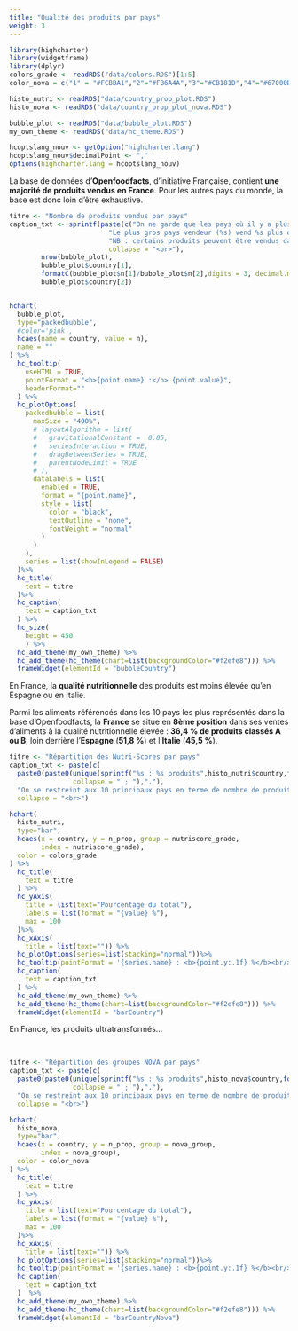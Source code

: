 ```yaml
---
title: "Qualité des produits par pays"
weight: 3
---
```



```r
library(highcharter)
library(widgetframe)
library(dplyr)
colors_grade <- readRDS("data/colors.RDS")[1:5]
color_nova = c("1" = "#FCBBA1","2"="#FB6A4A","3"="#CB181D","4"="#67000D")

histo_nutri <- readRDS("data/country_prop_plot.RDS")
histo_nova <- readRDS("data/country_prop_plot_nova.RDS")

bubble_plot <- readRDS("data/bubble_plot.RDS")
my_own_theme <- readRDS("data/hc_theme.RDS")

hcoptslang_nouv <- getOption("highcharter.lang")
hcoptslang_nouv$decimalPoint <- ","
options(highcharter.lang = hcoptslang_nouv)
```


La base de données d'**Openfoodfacts**, d'initiative Française, contient **une majorité de produits vendus en France**. Pour les autres pays du monde, la base est donc loin d'être exhaustive. 

```r
titre <- "Nombre de produits vendus par pays"
caption_txt <- sprintf(paste(c("On ne garde que les pays où il y a plus de 100 produits vendus (%i pays).",
                         "Le plus gros pays vendeur (%s) vend %s plus de produits que le second plus gros pays (%s).",
                         "NB : certains produits peuvent être vendus dans plusieurs pays"),
                         collapse = "<br>"),
        nrow(bubble_plot),
        bubble_plot$country[1],
        formatC(bubble_plot$n[1]/bubble_plot$n[2],digits = 3, decimal.mark=","),
        bubble_plot$country[2])


hchart(
  bubble_plot,
  type="packedbubble",
  #color='pink',
  hcaes(name = country, value = n),
  name = ""
) %>% 
  hc_tooltip(
    useHTML = TRUE,
    pointFormat = "<b>{point.name} :</b> {point.value}",
    headerFormat=""
  ) %>% 
  hc_plotOptions(
    packedbubble = list(
      maxSize = "400%",
      # layoutAlgorithm = list(
      #   gravitationalConstant =  0.05,
      #   seriesInteraction = TRUE,
      #   dragBetweenSeries = TRUE,
      #   parentNodeLimit = TRUE
      # ),
      dataLabels = list(
        enabled = TRUE,
        format = "{point.name}",
        style = list(
          color = "black",
          textOutline = "none",
          fontWeight = "normal"
        )
      )
    ),
    series = list(showInLegend = FALSE)
  )%>% 
  hc_title(
    text = titre
  )%>%
  hc_caption(
    text = caption_txt
  ) %>% 
  hc_size(
    height = 450
    ) %>%
  hc_add_theme(my_own_theme) %>% 
  hc_add_theme(hc_theme(chart=list(backgroundColor="#f2efe8"))) %>% 
  frameWidget(elementId = "bubbleCountry")
```


<div class="encadre">
En France, la <b>qualité nutritionnelle</b> des produits est moins élevée qu'en Espagne ou en Italie. 
</div>

Parmi les aliments référencés dans les 10 pays les plus représentés dans la base d'Openfoodfacts, la **France** se situe en **8ème position** dans ses ventes d'aliments à la qualité nutritionnelle élevée : **36,4 % de produits classés A ou B**, loin derrière l'**Espagne** (**51,8 %**) et l'**Italie** (**45,5 %**). 

```r
titre <- "Répartition des Nutri-Scores par pays"
caption_txt <- paste(c(
  paste0(paste0(unique(sprintf("%s : %s produits",histo_nutri$country,formatC(histo_nutri$tot,big.mark = " ", small.mark = " "))),
                collapse = " ; "),"."),
  "On se restreint aux 10 principaux pays en terme de nombre de produits recensés dans la base d'OpenFoodFacts pour lesquels le Nutri-Score est disponible."),
  collapse = "<br>")

hchart(
  histo_nutri, 
  type="bar",
  hcaes(x = country, y = n_prop, group = nutriscore_grade,
        index = nutriscore_grade),
  color = colors_grade
) %>%
  hc_title(
    text = titre
  ) %>%
  hc_yAxis(
    title = list(text="Pourcentage du total"),
    labels = list(format = "{value} %"),
    max = 100
  )%>%
  hc_xAxis(
    title = list(text="")) %>%
  hc_plotOptions(series=list(stacking="normal"))%>%
  hc_tooltip(pointFormat = '{series.name} : <b>{point.y:.1f} %</b><br/>')  %>%
  hc_caption(
    text = caption_txt
  ) %>%
  hc_add_theme(my_own_theme) %>%
  hc_add_theme(hc_theme(chart=list(backgroundColor="#f2efe8"))) %>% 
  frameWidget(elementId = "barCountry")
```


<div class="encadre">
En France, les produits ultratransformés... 
</div>

</br>


```r
titre <- "Répartition des groupes NOVA par pays"
caption_txt <- paste(c(
  paste0(paste0(unique(sprintf("%s : %s produits",histo_nova$country,formatC(histo_nova$tot,big.mark = " ", small.mark = " "))),
                collapse = " ; "),"."),
  "On se restreint aux 10 principaux pays en terme de nombre de produits recensés dans la base d'OpenFoodFacts pour lesquels le NOVA est disponible."),
  collapse = "<br>")

hchart(
  histo_nova, 
  type="bar",
  hcaes(x = country, y = n_prop, group = nova_group,
        index = nova_group),
  color = color_nova
) %>%
  hc_title(
    text = titre
  ) %>%
  hc_yAxis(
    title = list(text="Pourcentage du total"),
    labels = list(format = "{value} %"),
    max = 100
  )%>%
  hc_xAxis(
    title = list(text="")) %>%
  hc_plotOptions(series=list(stacking="normal"))%>%
  hc_tooltip(pointFormat = '{series.name} : <b>{point.y:.1f} %</b><br/>')  %>%
  hc_caption(
    text = caption_txt
  )  %>%
  hc_add_theme(my_own_theme) %>%
  hc_add_theme(hc_theme(chart=list(backgroundColor="#f2efe8"))) %>% 
  frameWidget(elementId = "barCountryNova")
```
